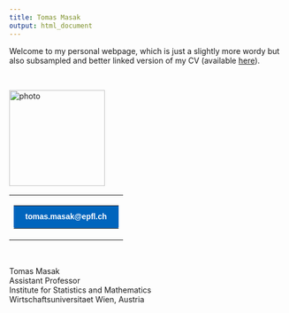 ```yaml
---
title: Tomas Masak
output: html_document
---
```


Welcome to my personal webpage, which is just a slightly more wordy but also subsampled and better linked version of my CV (available [here](misc/cv.pdf)).

<br>

<img src="misc/foto.jpg" alt="photo" width=173 />

<table width="100%" cellspacing="0" cellpadding="0">
  <tr>
      <td>
          <table cellspacing="0" cellpadding="0">
              <tr>
                  <td style="border-radius: 2px;" bgcolor="#0065bd">
                      <a href="mailto: tomas.masak@epfl.ch" target="_blank" style="padding: 8px 12px; border: 1px solid #0065bd;border-radius: 2px;font-family: Helvetica, Arial, sans-serif;font-size: 14px; color: #ffffff;text-decoration: none;font-weight:bold;display: inline-block;">
                          tomas.masak@epfl.ch            
                      </a>
                  </td>
              </tr>
          </table>
      </td>
  </tr>
</table>

<br>

Tomas Masak    
Assistant Professor  
Institute for Statistics and Mathematics  
Wirtschaftsuniversitaet Wien, Austria